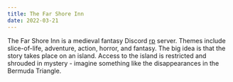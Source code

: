 ```yaml
---
title: The Far Shore Inn
date: 2022-03-21
---
```


The Far Shore Inn is a medieval fantasy Discord [rp](/seeds/roleplay) server.
Themes include slice-of-life, adventure, action, horror, and fantasy. The big
idea is that the story takes place on an island. Access to the island is
restricted and shrouded in mystery - imagine something like the disappearances
in the Bermuda Triangle.

